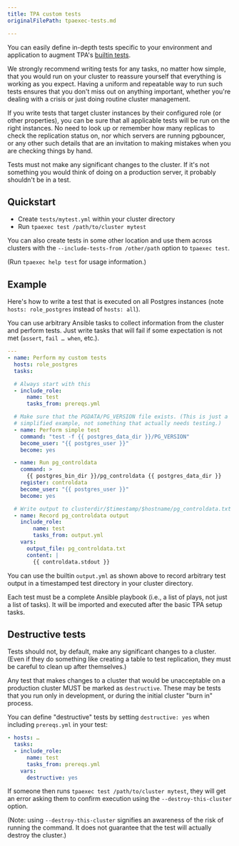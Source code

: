 ```yaml
---
title: TPA custom tests
originalFilePath: tpaexec-tests.md

---
```


You can easily define in-depth tests specific to your environment and
application to augment TPA's [builtin tests](../tpaexec-test).

We strongly recommend writing tests for any tasks, no matter how simple,
that you would run on your cluster to reassure yourself that everything
is working as you expect. Having a uniform and repeatable way to run
such tests ensures that you don't miss out on anything important,
whether you're dealing with a crisis or just doing routine cluster
management.

If you write tests that target cluster instances by their configured
role (or other properties), you can be sure that all applicable tests
will be run on the right instances. No need to look up or remember how
many replicas to check the replication status on, nor which servers are
running pgbouncer, or any other such details that are an invitation to
making mistakes when you are checking things by hand.

Tests must not make any significant changes to the cluster. If it's not
something you would think of doing on a production server, it probably
shouldn't be in a test.

## Quickstart

-   Create `tests/mytest.yml` within your cluster directory
-   Run `tpaexec test /path/to/cluster mytest`

You can also create tests in some other location and use them across
clusters with the `--include-tests-from /other/path` option to
`tpaexec test`.

(Run `tpaexec help test` for usage information.)

## Example

Here's how to write a test that is executed on all Postgres instances
(note `hosts: role_postgres` instead of `hosts: all`).

You can use arbitrary Ansible tasks to collect information from the
cluster and perform tests. Just write tasks that will fail if some
expectation is not met (`assert`, `fail … when`, etc.).

```yaml
---
- name: Perform my custom tests
  hosts: role_postgres
  tasks:

  # Always start with this
  - include_role:
      name: test
      tasks_from: prereqs.yml

  # Make sure that the PGDATA/PG_VERSION file exists. (This is just a
  # simplified example, not something that actually needs testing.)
  - name: Perform simple test
    command: "test -f {{ postgres_data_dir }}/PG_VERSION"
    become_user: "{{ postgres_user }}"
    become: yes

  - name: Run pg_controldata
    command: >
      {{ postgres_bin_dir }}/pg_controldata {{ postgres_data_dir }}
    register: controldata
    become_user: "{{ postgres_user }}"
    become: yes

  # Write output to clusterdir/$timestamp/$hostname/pg_controldata.txt
  - name: Record pg_controldata output
    include_role:
        name: test
        tasks_from: output.yml
    vars:
      output_file: pg_controldata.txt
      content: |
        {{ controldata.stdout }}
```

You can use the builtin `output.yml` as shown above to record arbitrary
test output in a timestamped test directory in your cluster directory.

Each test must be a complete Ansible playbook (i.e., a list of plays,
not just a list of tasks). It will be imported and executed after the
basic TPA setup tasks.

## Destructive tests

Tests should not, by default, make any significant changes to a cluster.
(Even if they do something like creating a table to test replication,
they must be careful to clean up after themselves.)

Any test that makes changes to a cluster that would be unacceptable on a
production cluster MUST be marked as `destructive`. These may be tests
that you run only in development, or during the initial cluster "burn
in" process.

You can define "destructive" tests by setting `destructive: yes` when
including `prereqs.yml` in your test:

```yaml
- hosts: …
  tasks:
  - include_role:
      name: test
      tasks_from: prereqs.yml
    vars:
      destructive: yes
```

If someone then runs `tpaexec test /path/to/cluster mytest`, they will
get an error asking them to confirm execution using the
`--destroy-this-cluster` option.

(Note: using `--destroy-this-cluster` signifies an awareness of the risk
of running the command. It does not guarantee that the test will
actually destroy the cluster.)

